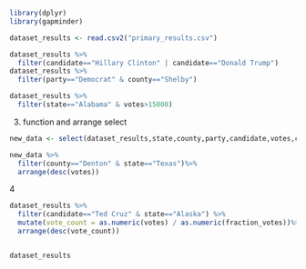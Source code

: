 ```r
library(dplyr)
library(gapminder)

dataset_results <- read.csv2("primary_results.csv")

dataset_results %>%
  filter(candidate=="Hillary Clinton" | candidate=="Donald Trump")
dataset_results %>%
  filter(party=="Democrat" & county=="Shelby")

dataset_results %>%
  filter(state=="Alabama" & votes>15000)


```

3. function and arrange select

```r
new_data <- select(dataset_results,state,county,party,candidate,votes,county)

new_data %>%
  filter(county=="Denton" & state=="Texas")%>%
  arrange(desc(votes))
```

4

```r
dataset_results %>%
  filter(candidate=="Ted Cruz" & state=="Alaska") %>%
  mutate(vote_count = as.numeric(votes) / as.numeric(fraction_votes))%>%
  arrange(desc(vote_count))


dataset_results
```




















